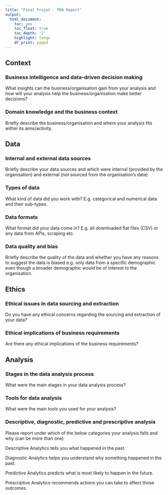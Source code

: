 ```yaml
---
title: "Final Projet - PDA Report"
output:
  html_document:
    toc: yes
    toc_float: true
    toc_depth: '2'
    highlight: tango
    df_print: paged
---
```


## Context
### Business intelligence and data-driven decision making
What insights can the business/organisation gain from your analysis and how will your analysis help the business/organisation make better decisions?

### Domain knowledge and the business context
Briefly describe the business/organisation and where your analysis fits within its aims/activity.

## Data
### Internal and external data sources
Briefly describe your data sources and which were internal (provided by the organisation) and external (not sourced from the organisation’s data)

### Types of data
What kind of data did you work with? E.g. categorical and numerical data and their sub-types.

### Data formats
What format did your data come in? E.g. all downloaded flat files (CSV) or any data from APIs, scraping etc.

### Data quality and bias
Briefly describe the quality of the data and whether you have any reasons to suggest the data is biased e.g. only data from a specific demographic even though a broader demographic would be of interest to the organisation.

## Ethics
### Ethical issues in data sourcing and extraction
Do you have any ethical concerns regarding the sourcing and extraction of your data?

### Ethical implications of business requirements
Are there any ethical implications of the business requirements?

## Analysis
### Stages in the data analysis process
What were the main stages in your data analysis process?

### Tools for data analysis
What were the main tools you used for your analysis?

### Descriptive, diagnostic, predictive and prescriptive analysis
Please report under which of the below categories your analysis falls and why (can be more than one)

Descriptive Analytics tells you what happened in the past.

Diagnostic Analytics helps you understand why something happened in the past.

Predictive Analytics predicts what is most likely to happen in the future.

Prescriptive Analytics recommends actions you can take to affect those outcomes.

